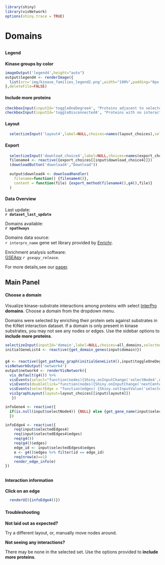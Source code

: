```r
library(shiny)
library(visNetwork)
options(shiny.trace = TRUE)
```
# Domains
##  {.sidebar data-width="200" .opening-page-text}

#### Legend
<p class='options-text'><b>Kinase groups by color</b></p>
```r
imageOutput('legend4',height="auto")
output$legend4 <- renderImage({
  list(src='img/kinase_families_legend2.png',width="100%",padding="0px 0px 5px 0px")
},deleteFile=FALSE)
```


#### Include more proteins
```r
checkboxInput(inputId='toggleOneDegree4', "Proteins adjacent to selected set", value = FALSE)
checkboxInput(inputId='toggleDisconnected4', "Proteins with no interactions", value = FALSE)
```

#### Layout 
```r
  selectizeInput('layout4',label=NULL,choices=names(layout_choices),selected="Default",multiple=FALSE)
```

#### Export
```r
  selectizeInput('download_choice4',label=NULL,choices=names(export_choices))
  filename4 <- reactive({export_choices[[input$download_choice4]]})
  (downloadButton('download4',"Download"))
  
  output$download4 <- downloadHandler(
    filename=function() {filename4()},
    content = function(file) {export_method(filename4(),g4(),file)}
  )
```

#### Data Overview {.disclaimer-text}
Last update: </br> <b>`r dataset_last_update`</b>

Domains available: </br> <b> `r npathways`</b>

Domains data source: </br> `r interpro_name` gene set library provided by [Enrichr](https://maayanlab.cloud/Enrichr/).

Enrichment analysis software: </br> [GSEApy](https://github.com/zqfang/GSEApy/){target="_blank"} <i>`r gseapy_release`</i>.

For more details,see our [paper](https://doi.org/10.1101/2023.12.08.570875){target="_blank"}.


## Main Panel {data-width=750}
#### Choose a domain {.opening-page-text }

Visualize kinase-substrate interactions among proteins with select [InterPro](https://www.ebi.ac.uk/interpro/){target="_blank"} **domains**.  Choose a domain from the dropdown menu.

<p class='options-text'>
Domains were selected by enriching their protein sets against substrates in the KiNet interaction dataset. If a domain is only present in kinase substrates, you may not see any nodes or edges. Use the sidebar options to <b>include more proteins</b>.
</p>


```r
selectizeInput(inputId='domain',label=NULL,choices=all_domains,selected="SH3 domain",options=list(maxOptions=200))
initialGeneList4 <- reactive({get_domain_genes(input$domain)})
```

### {}
```r
g4 <- reactive({get_pathway_graph(initialGeneList4(),input$toggleOneDegree4,input$toggleDisconnected4)})
visNetworkOutput('network4')
output$network4 <- renderVisNetwork({
  vis_default(g4()) %>%
  visEvents(select="function(nodes){Shiny.onInputChange('selectNode4',nodes.nodes);}") %>%
  visEvents(doubleClick="function(nodes){Shiny.onInputChange('nextCenterNode',nodes.nodes)}") %>%
  visEvents(selectEdge = "function(edges) {Shiny.setInputValue('selectedEdges4', edges);}") %>%
  visIgraphLayout(layout=layout_choices[[input$layout4]])
   })

infoGene4 <- reactive({
  if(is.null(input$selectNode4)) {NULL} else {get_gene_name(input$selectNode4)}
  })

infoEdge4 <- reactive({
    req(input$selectedEdges4)
    req(input$selectedEdges4$edges)
    req(g4())
    req(g4()$edges)
    edge_id <- input$selectedEdges4$edges
    e <- g4()$edges %>% filter(id == edge_id)
    req(nrow(e)==1)
    render_edge_info(e)
})

```

##  {data-width="650" .opening-page-text}
### {data-height="500"}
#### Interaction information
<p class='options-text'> <b> Click on an edge</b> </p>

```r
  renderUI({infoEdge4()})
```
### {data-height="140"}
#### Troubleshooting
<div class="options-text">

<p><b>Not laid out as expected? </b></p>
<p>Try a different layout, or, manually move nodes around.</p>
  
<p><b>Not seeing any interactions?</b></p>
<p>There may be none in the selected set. Use the options provided to <b>include more proteins</b>. </p>
</div>